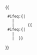 <noinclude><!--
-=============================================================================
-  Get_regnum/2 -  Get name of regnum taxon for parameter 1 taxon
-=============================================================================
--
-- Each line returns a null string UNLESS it's a regnum.  Since only one
-- level will be a regnum, the final output will be the name of that regnum.
-->
</noinclude>{{is reg|{{{1}}}  }}<!--
  -->{{is reg|{{t^|{{{1}}} }} }}<!--
  -->{{is reg|{{t^^|{{{1}}} }} }}<!--
  -->{{is reg|{{t^3|{{{1}}} }} }}<!--
  -->{{is reg|{{t^4|{{{1}}} }} }}<!--
  -->{{is reg|{{t^5|{{{1}}} }} }}<!--
  -->{{is reg|{{t^6|{{{1}}} }} }}<!--
  -->{{is reg|{{t^7|{{{1}}} }} }}{{
  #ifeq:{|{{padleft:|1|{{t^8|{{{1}}} }} }}
    |<!--then no higher, do nothing-->
    |<!--else found data, continue --
    -->{{is reg|{{t^8|{{{1}}} }} }}<!--
    -->{{is reg|{{t^9|{{{1}}} }} }}<!--
    -->{{is reg|{{t^10|{{{1}}} }} }}<!--
    -->{{is reg|{{t^11|{{{1}}} }} }}<!--
    -->{{is reg|{{t^12|{{{1}}} }} }}<!--
    -->{{is reg|{{t^13|{{{1}}} }} }}{{
  #ifeq:{|{{padleft:|1|{{t^14|{{{1}}} }} }}
    |<!--then no higher, do nothing-->
    |<!--else found data, continue --
    -->{{get regnum()/3|{{t^14|{{{1}}} }} }}<!--
-->}}<!--endifeq-else "{" to {t^14}-->
}}<!--endifeq-else "{" to {t^8}
--><noinclude>

{{documentation|Template:Get regnum/doc}}</noinclude>